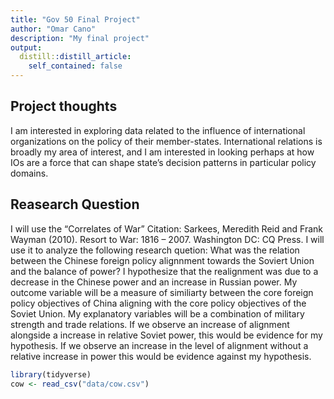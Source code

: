 ```yaml
---
title: "Gov 50 Final Project"
author: "Omar Cano"
description: "My final project"
output:
  distill::distill_article:
    self_contained: false
---
```




## Project thoughts

I am interested in exploring data related to the influence of international organizations on the policy of their member-states. International relations is broadly my area of interest, and I am interested in looking perhaps at  how IOs are a force that can shape state's decision patterns in particular policy domains. 

## Reasearch Question
I will use the "Correlates of War" Citation: Sarkees, Meredith Reid and Frank Wayman (2010). Resort to War: 1816 – 2007. Washington DC: CQ Press. I will use it to analyze the following research quetion: What was the relation between the Chinese foreign policy alignnment towards the Soviert Union and the balance of power? I hypothesize that the realignment was due to a decrease in the Chinese power and an increase in Russian power. My outcome variable will be a measure of similiarty between the core foreign policy objectives of China aligning with the core policy objectives of the Soviet Union. My explanatory variables will be a combination of military strength and trade relations. If we observe an increase of alignment alongside a increase in relative Soviet power, this would be evidence for my hypothesis. If we observe an increase in the level of alignment without a relative increase in power this would be evidence against my hypothesis. 

```r
library(tidyverse)
cow <- read_csv("data/cow.csv")

```



